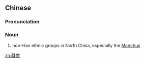 {{also|鞑虏}}
==Chinese==
{{zh-forms|s=鞑虏}}
{{wikipedia|lang=zh}}

===Pronunciation===
{{zh-pron
|m=dálǔ
|cat=n
}}

===Noun===
{{zh-noun}}

# {{lb|zh|derogatory|archaic}} non-Han ethnic groups in North China, especially the [[Manchu]]s

[[zh:韃虜]]